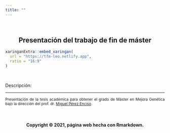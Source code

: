 ```yaml
---
title: ""
---
```


<br>

<div class = "row">

<div class = "col-md-6">

<div style='text-align:center'>

<h2><strong>Presentación del trabajo de fin de máster</strong></h2>

</div>

```r

xaringanExtra::embed_xaringan(
  url = "https://tfm-leo.netlify.app",
  ratio = "16:9"
)
```

</div>

<div class = "col-md-6">

<br>

<div style='text-align:justify'>

<p class="text-primary">Descripción:</p>

<HR>

<p><small>Presentación de la tesis académica para obtener el grado de Máster en Mejora Genética bajo la dirección del prof. dr. [Miguel Pérez Enciso](https://www.icrea.cat/Web/ScientificStaff/Miguel-Perez-Enciso-255).</small></p>

</div>

</div>

</div>

<br>

<H4 align="center"> Copyright &copy; 2021, página web hecha con Rmarkdown. </H4>
